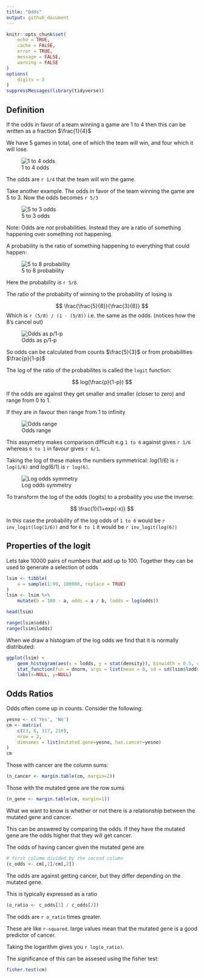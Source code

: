 ```yaml
---
title: "Odds"
output: github_document
---
```


```r
knitr::opts_chunk$set(
    echo = TRUE,
    cache = FALSE,
    error = TRUE,
    message = FALSE,
    warning = FALSE
)
options(
    digits = 3
)
suppressMessages(library(tidyverse))
```


## Definition

If the odds in favor of a team winning a game are 1 to 4 then this can be written as a fraction $\frac{1}{4}$

We have 5 games in total, one of which the team will win, and four which it will lose.

![1 to 4 odds](../images/odds_1.png)

The odds are `r 1/4` that the team will win the game.

Take another example. The odds in favor of the team winning the game are 5 to 3. Now the odds becomes `r 5/3`

![5 to 3 odds](../images/odds_2.png)

Note: Odds are *not* probabilities. Instead they are a ratio of something happening over something not happening.

A probability is the ratio of something happening to everything that could happen:

![5 to 8 probability](../images/odds_3.png)

Here the probability is `r 5/8`.

The ratio of the probabilty of winning to the probability of losing is

$$
\frac{\frac{5}{8}}{\frac{3}{8}}
$$
Which is `r (5/8) / (1 - (5/8))` i.e. the same as the odds. (notices how the 8's cancel out)

![Odds as p/1-p](../images/odds_4.png)

So odds can be calculated from counts $\frac{5}{3}$ or from probabilities $\frac{p}{1-p}$

The log of the ratio of the probabilites is called the `logit` function:

$$
log(\frac{p}{1-p})
$$


If the odds are against they get smaller and smaller (closer to zero) and range from 0 to 1.

If they are in favour then range from 1 to infinity

![Odds range](../images/odds_5.png)

This assymetry makes comparison difficult e.g `1 to 6` against gives `r 1/6` whereas `6 to 1` in favour gives `r 6/1`.

Taking the log of these makes the numbers symmetrical: $log(1/6)$ is `r log(1/6)` and $log(6/1)$ is `r log(6)`.

![Log odds symmetry](../images/odds_6.png)

To transform the log of the odds (logits) to a probaility you use the inverse:

$$
\frac{1}{1+exp(-x)}
$$

In this case the probability of the log odds of `1 to 6` would be `r inv_logit(log(1/6))` and for `6 to 1` it would be `r inv_logit(log(6))`


## Properties of the logit

Lets take 10000 pairs of numbers that add up to 100. Together they can be used to generate a selection of odds

```r
lsim <- tibble(
    a = sample(1:99, 100000, replace = TRUE)
)
lsim <- lsim %>%
    mutate(b = 100 - a, odds = a / b, lodds = log(odds))
```

```r
head(lsim)
```

```r
range(lsim$odds)
range(lsim$lodds)
```

When we draw a histogram of the log odds we find that it is normally distributed:

```r
ggplot(lsim) +
    geom_histogram(aes(x = lodds, y = stat(density)), binwidth = 0.5, colour = 'white') +
    stat_function(fun = dnorm, args = list(mean = 0, sd = sd(lsim$lodds)), colour = 'steelblue') +
    labs(x=NULL, y=NULL)
```

## Odds Ratios

Odds often come up in counts. Consider the following:

```r
yesno <- c('Yes', 'No')
cm <- matrix(
    c(23, 6, 117, 210),
    nrow = 2,
    dimnames = list(mutated.gene=yesno, has.cancer=yesno)
)
cm
```

Those with cancer are the column sums:

```r
(n_cancer <- margin.table(cm, margin=2))
```

Those with the mutated gene are the row sums

```r
(n_gene <- margin.table(cm, margin=1))
```

What we want to know is whether or not there is a relationship between the mutated gene and cancer.

This can be answered by comparing the odds. If they have the mutated gene are the odds higher that they will get cancer.

The odds of having cancer given the mutated gene are

```r
# first columm divided by the second column
(c_odds <- cm[,1]/cm[,2])
```
The odds are against getting cancer, but they differ depending on the mutated gene.

This is typically expressed as a ratio

```r
(o_ratio <- c_odds[1] / c_odds[2])
```

The odds are `r o_ratio` times greater.

These are like `r-squared`. large values mean that the mutated gene is a good predictor of cancer.

Taking the logarithm gives you `r log(o_ratio)`.


The significance of this can be assesed using the fisher test:

```r
fisher.test(cm)
```
